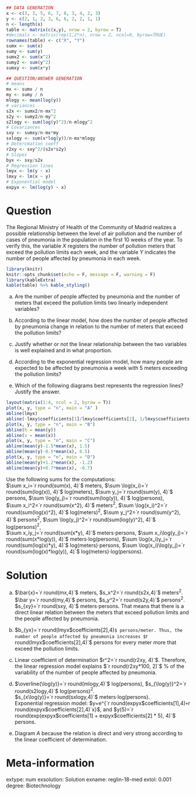 
```r
## DATA GENERATION
x <- c(3, 3, 5, 6, 7, 8, 3, 4, 2, 3)
y <- c(2, 1, 2, 3, 6, 6, 2, 2, 1, 1)
n <- length(x)
table <- matrix(c(x,y), nrow = 2, byrow = T)
#decimals <- matrix(rep(1,2*n), nrow = 2, ncol=9, byrow=TRUE)
rownames(table) <- c("X", "Y")
sumx <- sum(x)
sumy <- sum(y)
sumx2 <- sum(x^2)
sumy2 <- sum(y^2)
sumxy <- sum(x*y)

## QUESTION/ANSWER GENERATION
# means
mx <- sumx / n
my <- sumy / n
mlogy <- mean(log(y))
# variances
s2x <- sumx2/n-mx^2
s2y <- sumy2/n-my^2
s2logy <- sum(log(y)^2)/n-mlogy^2
# Covariances
sxy <- sumxy/n-mx*my
sxlogy <- sum(x*log(y))/n-mx*mlogy
# Detercmation coeff
r2xy <- sxy^2/(s2x*s2y)
# Slopes
byx <- sxy/s2x
# Regression lines
lmyx <- lm(y ~ x)
lmxy <- lm(x ~ y)
# Exponential model
expyx <- lm(log(y) ~ x)
```

Question
========
The Regional Ministry of Health of the Community of Madrid realizes a possible relationship between the level of air pollution and the number of cases of pneumonia in the population in the first 10 weeks of the year. To verify this, the variable $X$ registers the number of pollution meters that exceed the pollution limits each week, and the variable $Y$ indicates the number of people affected by pneumonia in each week.

```r
library(knitr)
knitr::opts_chunk$set(echo = F, message = F, warning = F)
library(kableExtra)
kable(table) %>% kable_styling()
```


a. Are the number of people affected by pneumonia and the number of meters that exceed the pollution limits two linearly independent variables?

a. According to the linear model, how does the number of people affected by pneumonia change in relation to the number of meters that exceed the pollution limits?

a. Justify whether or not the linear relationship between the two variables is well explained and in what proportion.

a. According to the exponential regression model, how many people are expected to be affected by pneumonia a week with 5 meters exceeding the pollution limits?

a. Which of the following diagrams best represents the regression lines? Justify the answer.
```r
layout(matrix(1:4, ncol = 2, byrow = T))
plot(x, y, type = "n", main = "A" )
abline(lmyx)
abline(-lmxy$coefficients[1]/lmxy$coefficients[2], 1/lmxy$coefficients[2])
plot(x, y, type = "n", main = "B")
abline(h = mean(y))
abline(v = mean(x))
plot(x, y, type = "n", main = "C")
abline(mean(y)-1.5*mean(x), 1.5)
abline(mean(y)-0.5*mean(x), 0.5)
plot(x, y, type = "n", main = "D")
abline(mean(y)+1.2*mean(x), -1.2)
abline(mean(y)+0.7*mean(x), -0.7)
```


Use the following sums for the computations:  
$\sum x_i=`r round(sum(x), 4)`$ meters, $\sum \log(x_i)=`r round(sum(log(x)), 4)`$ log(meters), $\sum y_j=`r round(sum(y), 4)`$ persons, $\sum \log(y_j)=`r round(sum(log(y)), 4)`$ log(persons),  
$\sum x_i^2=`r round(sum(x^2), 4)`$ meters$^2$, $\sum \log(x_i)^2=`r round(sum(log(x)^2), 4)`$ log(meters)$^2$, $\sum y_j^2=`r round(sum(y^2), 4)`$ persons$^2$, $\sum \log(y_j)^2=`r round(sum(log(y)^2), 4)`$ log(persons)$^2$,  
$\sum x_iy_j=`r round(sum(x*y), 4)`$ meters$\cdot$persons, $\sum x_i\log(y_j)=`r round(sum(x*log(y)), 4)`$ meters$\cdot$log(persons), $\sum \log(x_i)y_j=`r round(sum(log(x)*y), 4)`$ log(meters)$\cdot$persons, $\sum \log(x_i)\log(y_j)=`r round(sum(log(x)*log(y)), 4)`$ log(meters)$\cdot$log(persons).

Solution
========

a. $\bar{x}=`r round(mx,4)`$ meters, $s_x^2=`r round(s2x,4)`$ meters$^2$.  
$\bar y=`r round(my,4)`$ persons, $s_y^2=`r round(s2y,4)`$ persons$^2$.  
$s_{xy}=`r round(sxy, 4)`$ meters$\cdot$persons. That means that there is a direct linear relation between the meters that exceed pollution limits and the people affected by pneumonia.

a. $b_{yx}=`r round(lmyx$coefficients[2],4)`$ persons/meter. Thus, the number of people affected by pneumonia increases $`r round(lmyx$coefficients[2],4)`$ persons for every meter more that exceed the pollution limits.

a. Linear coefficient of determination $r^2=`r round(r2xy, 4)`$. Therefore, the linear regression model explains $`r round(r2xy*100, 2)`$ % of the variability of the number of people affected by pneumonia.

a. $\overline{\log(y)}=`r round(mlogy,4)`$ log(persons), $s_{\log(y)}^2=`r round(s2logy,4)`$ log(persons)$^2$.  
$s_{x\log(y)}=`r round(sxlogy,4)`$ meters$\cdot$log(persons).  
Exponential regression model: $y=e^{`r round(expyx$coefficients[1],4)` +  `r round(expyx$coefficients[2],4)`x}$, and $y(5)=`r round(exp(expyx$coefficients[1] + expyx$coefficients[2] * 5), 4)`$ persons.

a. Diagram $A$ because the relation is direct and very strong according to the linear coefficient of determination.

Meta-information 
================
extype: num
exsolution: Solution
exname: reglin-18-med
extol: 0.001
degree: Biotechnology
 

